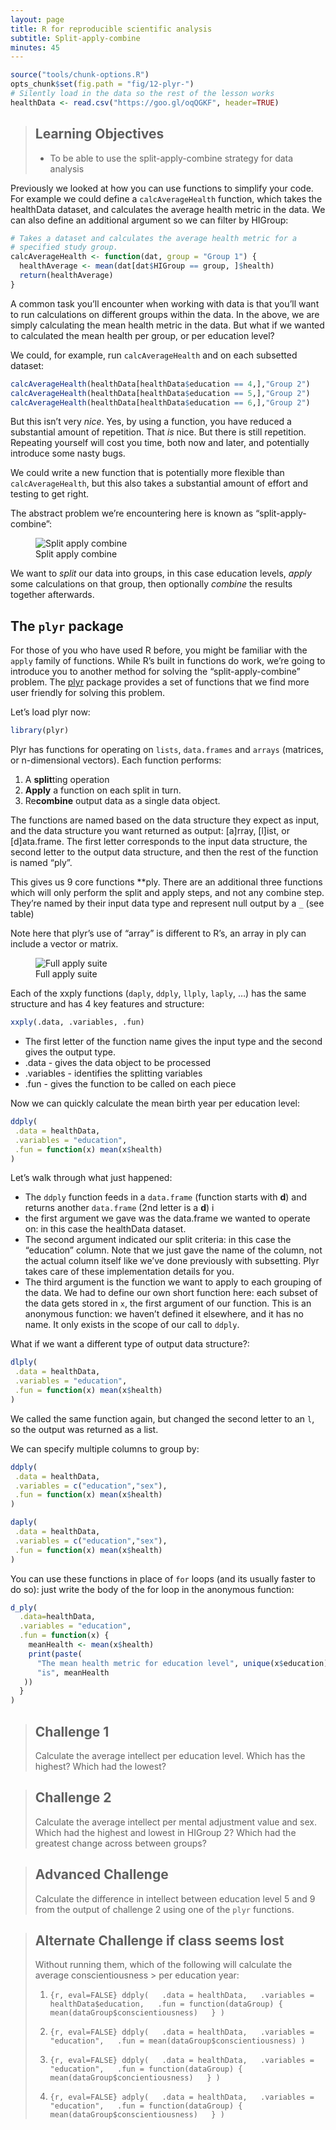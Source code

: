 ```yaml
---
layout: page
title: R for reproducible scientific analysis
subtitle: Split-apply-combine
minutes: 45
---
```


```r
source("tools/chunk-options.R")
opts_chunk$set(fig.path = "fig/12-plyr-")
# Silently load in the data so the rest of the lesson works
healthData <- read.csv("https://goo.gl/oqQGKF", header=TRUE)
```

> ## Learning Objectives {.objectives}
>
> * To be able to use the split-apply-combine strategy for data analysis
>

Previously we looked at how you can use functions to simplify your code.
For example we could define a `calcAverageHealth` function, which takes the healthData dataset,
and calculates the average health metric in the data. We can also define an
additional argument so we can filter by HIGroup:

```r
# Takes a dataset and calculates the average health metric for a
# specified study group.
calcAverageHealth <- function(dat, group = "Group 1") {
  healthAverage <- mean(dat[dat$HIGroup == group, ]$health)
  return(healthAverage)
}
```

A common task you'll encounter when working with data is that you'll want to
run calculations on different groups within the data. In the above, we are
simply calculating the mean health metric in the data. But what if
we wanted to calculated the mean health per group, or per education level?

We could, for example, run `calcAverageHealth` and on each subsetted dataset:

```r
calcAverageHealth(healthData[healthData$education == 4,],"Group 2")
calcAverageHealth(healthData[healthData$education == 5,],"Group 2")
calcAverageHealth(healthData[healthData$education == 6,],"Group 2")
```

But this isn't very *nice*. Yes, by using a function, you have reduced a
substantial amount of repetition. That *is* nice. But there is still
repetition. Repeating yourself will cost you time, both now and later, and
potentially introduce some nasty bugs.

We could write a new function that is potentially more flexible than `calcAverageHealth`, but this
also takes a substantial amount of effort and testing to get right.

The abstract problem we're encountering here is known as "split-apply-combine":

![Split apply combine](fig/splitapply.png)

We want to *split* our data into groups, in this case education levels, *apply*
some calculations on that group, then optionally *combine* the results
together afterwards.

## The `plyr` package

For those of you who have used R before, you might be familiar with the
`apply` family of functions. While R's built in functions do work, we're
going to introduce you to another method for solving the "split-apply-combine"
problem. The [plyr](http://had.co.nz/plyr/) package provides a set of
functions that we find more user friendly for solving this problem.

Let's load plyr now:

```r
library(plyr)
```

Plyr has functions for operating on `lists`, `data.frames` and `arrays`
(matrices, or n-dimensional vectors). Each function performs:

1. A **split**ting operation
2. **Apply** a function on each split in turn.
3. Re**combine** output data as a single data object.

The functions are named based on the data structure they expect as input,
and the data structure you want returned as output: [a]rray, [l]ist, or
[d]ata.frame. The first letter corresponds to the input data structure,
the second letter to the output data structure, and then the rest of the
function is named "ply".

This gives us 9 core functions **ply.  There are an additional three functions
which will only perform the split and apply steps, and not any combine step.
They're named by their input data type and represent null output by a `_` (see
table)

Note here that plyr's use of "array" is different to R's,
an array in ply can include a vector or matrix.

![Full apply suite](fig/full_apply_suite.png)


Each of the xxply functions (`daply`, `ddply`, `llply`, `laply`, ...) has the
same structure and has 4 key features and structure:

```r
xxply(.data, .variables, .fun)
```

* The first letter of the function name gives the input type and the second gives the output type.
* .data - gives the data object to be processed
* .variables - identifies the splitting variables
* .fun - gives the function to be called on each piece

Now we can quickly calculate the mean birth year per education level:

``` r
ddply(
 .data = healthData,
 .variables = "education",
 .fun = function(x) mean(x$health)
)
```

Let's walk through what just happened:

- The `ddply` function feeds in a `data.frame` (function starts with **d**) and
returns another `data.frame` (2nd letter is a **d**) i
- the first argument we gave was the data.frame we wanted to operate on: in this
  case the healthData dataset.
- The second argument indicated our split criteria: in this case the "education"
  column. Note that we just gave the name of the column, not the actual column
  itself like we've done previously with subsetting. Plyr takes care of these
  implementation details for you.
- The third argument is the function we want to apply to each grouping of the
  data. We had to define our own short function here: each subset of the data
  gets stored in `x`, the first argument of our function. This is an anonymous
  function: we haven't defined it elsewhere, and it has no name. It only exists
  in the scope of our call to `ddply`.

What if we want a different type of output data structure?:

``` r
dlply(
 .data = healthData,
 .variables = "education",
 .fun = function(x) mean(x$health)
)
```

We called the same function again, but changed the second letter to an `l`, so
the output was returned as a list.

We can specify multiple columns to group by:

``` r
ddply(
 .data = healthData,
 .variables = c("education","sex"),
 .fun = function(x) mean(x$health)
)
```

``` r
daply(
 .data = healthData,
 .variables = c("education","sex"),
 .fun = function(x) mean(x$health)
)
```

You can use these functions in place of `for` loops (and its usually faster to
do so): just write the body of the for loop in the anonymous function:

```r
d_ply(
  .data=healthData,
  .variables = "education",
  .fun = function(x) {
    meanHealth <- mean(x$health)
    print(paste(
      "The mean health metric for education level", unique(x$education),
      "is", meanHealth
   ))
  }
)
```

> ## Challenge 1 {.challenge}
>
> Calculate the average intellect per education level. Which has the highest?
> Which had the lowest?
>

> ## Challenge 2 {.challenge}
>
> Calculate the average intellect per mental adjustment value and sex. Which had the
> highest and lowest in HIGroup 2? Which had the greatest change across between groups?
>

> ## Advanced Challenge {.challenge}
>
> Calculate the difference in intellect between
> education level 5 and 9 from the output of challenge 2
> using one of the `plyr` functions.
>

> ## Alternate Challenge if class seems lost {.challenge}
>
> Without running them, which of the following will calculate the average conscientiousness > per education year:
>
> 1.
> ```{r, eval=FALSE}
> ddply(
>   .data = healthData,
>   .variables = healthData$education,
>   .fun = function(dataGroup) {
>      mean(dataGroup$conscientiousness)
>   }
> )
> ```
>
> 2.
> ```{r, eval=FALSE}
> ddply(
>   .data = healthData,
>   .variables = "education",
>   .fun = mean(dataGroup$conscientiousness)
> )
> ```
>
> 3.
> ```{r, eval=FALSE}
> ddply(
>   .data = healthData,
>   .variables = "education",
>   .fun = function(dataGroup) {
>      mean(dataGroup$concientiousness)
>   }
> )
> ```
>
> 4.
> ```{r, eval=FALSE}
> adply(
>   .data = healthData,
>   .variables = "education",
>   .fun = function(dataGroup) {
>      mean(dataGroup$conscientiousness)
>   }
> )
> ```
>
